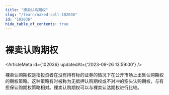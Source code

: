 ```yaml
---
title: "裸卖认购期权"
slug: "/learn/naked-call-102036"
id: "102036"
hide_table_of_contents: true
---
```



# 裸卖认购期权

<ArticleMeta id={102036} updatedAt={'2023-09-26 13:59:00'} />
<div className='border-solid border-b border-t-0 my-4 border-[var(--ifm-color-gray-300)]' />

裸卖认购期权是指投资者在没有持有标的证券的情况下在公开市场上出售认购期权的期权策略。这种策略有时被称为无抵押认购期权或不对冲的空头认购期权，与有担保认购期权策略相对。裸卖认购期权可以与裸卖认沽期权进行比较。

